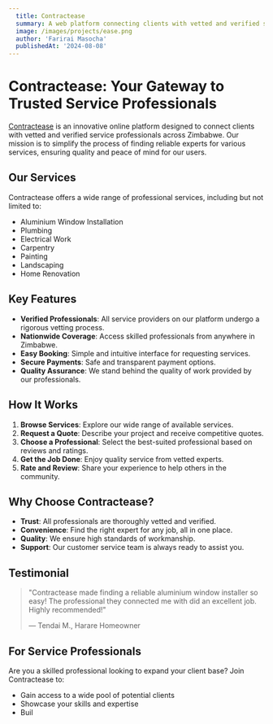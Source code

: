 ```yaml
---
  title: Contractease
  summary: A web platform connecting clients with vetted and verified service professionals across Zimbabwe.
  image: /images/projects/ease.png
  author: 'Farirai Masocha'
  publishedAt: '2024-08-08'
---
```


# Contractease: Your Gateway to Trusted Service Professionals

[Contractease](https://contractease.co.zw/) is an innovative online platform designed to connect clients with vetted and verified service professionals across Zimbabwe. Our mission is to simplify the process of finding reliable experts for various services, ensuring quality and peace of mind for our users.

## Our Services

Contractease offers a wide range of professional services, including but not limited to:

- Aluminium Window Installation
- Plumbing
- Electrical Work
- Carpentry
- Painting
- Landscaping
- Home Renovation

## Key Features

- **Verified Professionals**: All service providers on our platform undergo a rigorous vetting process.
- **Nationwide Coverage**: Access skilled professionals from anywhere in Zimbabwe.
- **Easy Booking**: Simple and intuitive interface for requesting services.
- **Secure Payments**: Safe and transparent payment options.
- **Quality Assurance**: We stand behind the quality of work provided by our professionals.

## How It Works

1. **Browse Services**: Explore our wide range of available services.
2. **Request a Quote**: Describe your project and receive competitive quotes.
3. **Choose a Professional**: Select the best-suited professional based on reviews and ratings.
4. **Get the Job Done**: Enjoy quality service from vetted experts.
5. **Rate and Review**: Share your experience to help others in the community.

## Why Choose Contractease?

- **Trust**: All professionals are thoroughly vetted and verified.
- **Convenience**: Find the right expert for any job, all in one place.
- **Quality**: We ensure high standards of workmanship.
- **Support**: Our customer service team is always ready to assist you.

## Testimonial

> "Contractease made finding a reliable aluminium window installer so easy! The professional they connected me with did an excellent job. Highly recommended!"
> 
> — Tendai M., Harare Homeowner

## For Service Professionals

Are you a skilled professional looking to expand your client base? Join Contractease to:

- Gain access to a wide pool of potential clients
- Showcase your skills and expertise
- Buil
